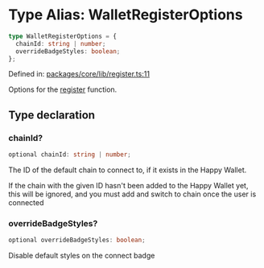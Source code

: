 # Type Alias: WalletRegisterOptions

```ts
type WalletRegisterOptions = {
  chainId: string | number;
  overrideBadgeStyles: boolean;
};
```

Defined in: [packages/core/lib/register.ts:11](https://github.com/HappyChainDevs/happychain/blob/99d9c499d60929c60f5b0529191c07ec6adb3faa/packages/core/lib/register.ts#L11)

Options for the [register](/sdk/js/api/functions/register) function.

## Type declaration

### chainId?

```ts
optional chainId: string | number;
```

The ID of the default chain to connect to, if it exists in the Happy Wallet.

If the chain with the given ID hasn't been added to the Happy Wallet yet, this will be
ignored, and you must add and switch to chain once the user is connected

### overrideBadgeStyles?

```ts
optional overrideBadgeStyles: boolean;
```

Disable default styles on the connect badge
